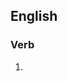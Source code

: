 ==English==

===Verb===
{{head|en|verb form}}

# {{present participle of|shuttlecock|lang=en|nocat=1}}